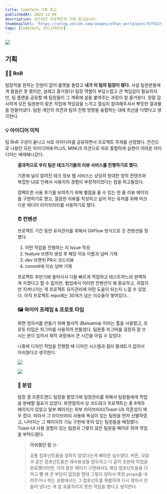 ```yaml
---
title: CodeTech 기획 회고
publishedAt: 2022-12-09
description: 코드테크 프로젝트의 기획 회고입니다.
thumbnailUrl: "https://velog.velcdn.com/images/ethan_world/post/67fb17d4-1d79-4b7b-b1df-4aff27929bfb/image.ico"
tags: [Codetech, 코드스테이츠]
---
```


![](https://velog.velcdn.com/images/ethan_world/post/0db398a4-1deb-4d94-bec1-e08a616b45f3/image.gif)

## 기획

### 👨‍💻 RnR

팀장직을 원하는 인원이 없어 룰렛을 돌렸고 **내가 이 팀의 팀장이 됐다.** 사실 팀원분들에게 말씀은 못 했지만, 설레고 즐거웠다! 팀장 역할이 부담스럽고 큰 책임감이 필요하지만, 팀 플랜을 공유할 때 팀원들이 그 계획에 살을 붙여주는 과정이 참 즐거웠다. 정말 감사하게 모든 팀원분이 맡은 작업에 책임감을 느끼고 열심히 참여해주셔서 뿌듯한 결과물을 만들어냈다. 팀원 개인의 의견과 팀의 진행 방향을 융합하는 대에 최선을 다했다고 생각한다.

### 💡 아이디어 미믹

팀 RnR 구성이 끝나고 서로 아이디어를 공유하면서 프로젝트 주제를 선정했다. 안건으로 나왔던 모든 아이디어에 PLUS, MINUS 의견으로 따로 종합하여 실현이 어려운 아이디어는 배제해나갔다.

<Figure
  width="500"
  height="300"
  image="https://velog.velcdn.com/images/ethan_world/post/f72b28e6-af51-48d5-9c27-758cafc6a2d2/image.png"
  caption="제발요"
/>

**결과적으로 우리 팀은 테크기기들의 리뷰 서비스를 진행하기로 했다.**

기존에 널리 알려진 테크 정보 웹 서비스는 상당히 방대한 양의 컨텐츠와 복잡한 UI로 인해서 사용자의 경험이 부정적이었다는 점을 파고들었다.

컴팩트한 사용 후기를 보여주기 위해 별점을 줄 수 있는 한 줄 리뷰 페이지를 구현하기로 했고, 깔끔한 리뷰를 작성하고 싶어 하는 유저를 위해 마크다운 에디터 라이브러리를 사용하기로 했다.

### ⏰ 컨벤션

프로젝트 기간 동안 유지관리를 위해서 GitFlow 방식으로 깃 컨벤션을 정했다.

1. 어떤 작업을 진행하는 지 Issue 작성
2. feature 브랜치 생성 후 해당 이슈 이름과 넘버 기재
3. dev 브랜치 PR시 코드리뷰
4. commit에 이슈 넘버 기재

프로젝트 후반기에 들어서서 다들 빠르게 작업하고 테스트하느라 완벽하게 지켰다고 할 수 없지만, 협업에서 이러한 컨벤션이 왜 중요하고, 귀찮지만 지켜나가는 게 프로젝트 유지관리에 어떤 도움이 되는지 느낄 수 있었다. 아직 프로젝트 repo에는 30개가 넘는 이슈들이 쌓여있다..

### 🖼 와이어 프레임 & 프로토 타입

화면 정의서를 만들기 위해 발사믹 (Balsamiq) 이라는 툴을 사용했고,
프로토 타입은 피그마를 사용하여 만들었다.
팀원중 피그마를 굉장히 잘 쓰시는 분이 있어서 제작 과정에서 큰 시간을 아낄 수 있었다.

나중에 디자인 작업을 진행할 때 디자인 시스템과 컬러 팔레트가 없어서 아쉬웠다고 생각한다.

![](https://velog.velcdn.com/images/ethan_world/post/a70798c9-e9ac-4b46-8816-988c73195fa0/image.png)

![](https://velog.velcdn.com/images/ethan_world/post/16b15cec-9341-424f-8e67-999f246aa072/image.png)

### 🍕 분업

팀장 겸 프론트엔드 팀장을 맡았기에 일정관리를 위해서 팀원들에게 작업을 분배할 필요가 있었다. 화면정의서 상 코드테크 프로젝트는 총 9개의 페이지가 있었고 일부 페이지는 외부 라이브러리(Toast-UI) 의존성이 매우 컸다. 따라서 그 라이브러리 사용에 욕심이 있는 팀원을 먼저 선별하였고, 나머지는 그 페이지의 기능 구현에 뜻이 있는 팀원들을 배정했다. Toast-UI 사용 경험이 있는 팀원과 그렇지 않은 팀원을 페어로 하여 작업을 부탁드렸다.

> **아쉬웠던 점** 😢
>
> 공통 컴포넌트들을 정하지 않았다는게 뼈아픈 실수였다.
> 버튼, 모달과 같은 컴포넌트들은 재사용성을 염두하고 다 같이 초반에 작업을 완료했더라면, 각자 맡은 페이지 구현에서도 해당 컴포넌트들을 더하고 뺄 때 큰 부담이 없었을 텐데 그렇지 않아서 특정 props를 내려주거나 하는 상황에서는 그 컴포넌트를 복붙하여 다시 깎아서 만들어 냈다는 게 참 효율적이지 못한 작업을 했다고 생각한다.
